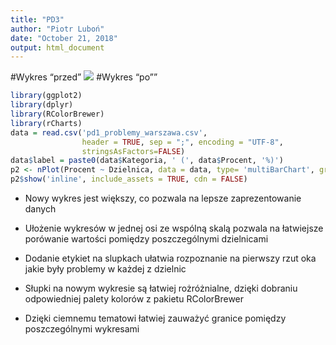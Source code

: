 ```yaml
---
title: "PD3"
author: "Piotr Luboń"
date: "October 21, 2018"
output: html_document
---
```

#Wykres "przed"
![](wykres_przed.png)
#Wykres "po""
```R
library(ggplot2)
library(dplyr)
library(RColorBrewer)
library(rCharts)
data = read.csv('pd1_problemy_warszawa.csv', 
                header = TRUE, sep = ";", encoding = "UTF-8", 
                stringsAsFactors=FALSE)
data$label = paste0(data$Kategoria, ' (', data$Procent, '%)')
p2 <- nPlot(Procent ~ Dzielnica, data = data, type= 'multiBarChart', group='Kategoria')
p2$show('inline', include_assets = TRUE, cdn = FALSE)
```

* Nowy wykres jest większy, co pozwala na lepsze zaprezentowanie danych

* Ułożenie wykresów w jednej osi ze wspólną skalą pozwala na łatwiejsze porówanie wartości pomiędzy poszczególnymi dzielnicami

* Dodanie etykiet na slupkach ułatwia rozpoznanie na pierwszy rzut oka jakie były problemy w każdej z dzielnic

* Słupki na nowym wykresie są łatwiej rożróżnialne, dzięki dobraniu odpowiedniej palety kolorów z pakietu RColorBrewer

* Dzięki ciemnemu tematowi łatwiej zauważyć granice pomiędzy poszczególnymi wykresami